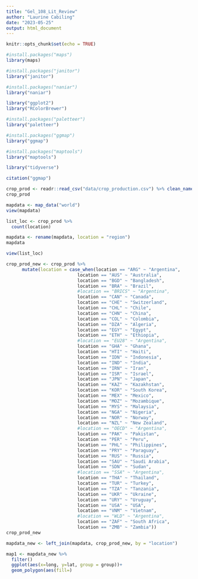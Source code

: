 ```yaml
---
title: "Gel_108_Lit_Review"
author: "Laurine Cabiling"
date: "2023-05-25"
output: html_document
---
```


```r
knitr::opts_chunk$set(echo = TRUE)
```

```r
#install.packages("maps")
library(maps)
```
```r
#install.packages("janitor")
library("janitor")
```
```r
#install.packages("naniar")
library("naniar")
```

```r
library("ggplot2")
library("RColorBrewer")
```
```r
#install.packages("paletteer")
library("paletteer")
```
```r
#install.packages("ggmap")
library("ggmap")
```
```r
#install.packages("maptools")
library("maptools")
```
```r
library("tidyverse")
```
```r
citation("ggmap")
```
```r
crop_prod <- readr::read_csv("data/crop_production.csv") %>% clean_names()
crop_prod
```

```r
mapdata <- map_data("world")
view(mapdata)
```
```r
list_loc <- crop_prod %>% 
  count(location)
```
```r
mapdata <- rename(mapdata, location = "region")
mapdata
```
```r
view(list_loc)
```

```r
crop_prod_new <- crop_prod %>% 
      mutate(location = case_when(location == "ARG" ~ "Argentina",
                           location == "AUS" ~ "Australia",
                           location == "BGD" ~ "Bangladesh", 
                           location == "BRA" ~ "Brazil",
                           #location == "BRICS" ~ "Argentina", 
                           location == "CAN" ~ "Canada",
                           location == "CHE" ~ "Switzerland",
                           location == "CHL" ~ "Chile",
                           location == "CHN" ~ "China",
                           location == "COL" ~ "Colombia",
                           location == "DZA" ~ "Algeria",
                           location == "EGY" ~ "Egypt",
                           location == "ETH" ~ "Ethiopia", 
                           #location == "EU28" ~ "Argentina",
                           location == "GHA" ~ "Ghana", 
                           location == "HTI" ~ "Haiti",
                           location == "IDN" ~ "Indonesia",
                           location == "IND" ~ "India", 
                           location == "IRN" ~ "Iran",
                           location == "ISR" ~ "Israel", 
                           location == "JPN" ~ "Japan",
                           location == "KAZ" ~ "Kazakhstan",
                           location == "KOR" ~ "South Korea", 
                           location == "MEX" ~ "Mexico",
                           location == "MOZ" ~ "Mozambique",
                           location == "MYS" ~ "Malaysia",
                           location == "NGA" ~ "Nigeria",
                           location == "NOR" ~ "Norway",
                           location == "NZL" ~ "New Zealand",
                           #location == "OECD" ~ "Argentina",
                           location == "PAK" ~ "Pakistan",
                           location == "PER" ~ "Peru",
                           location == "PHL" ~ "Philippines",
                           location == "PRY" ~ "Paraguay",
                           location == "RUS" ~ "Russia", 
                           location == "SAU" ~ "Saudi Arabia",
                           location == "SDN" ~ "Sudan",
                           #location == "SSA" ~ "Argentina",
                           location == "THA" ~ "Thailand", 
                           location == "TUR" ~ "Turkey",
                           location == "TZA" ~ "Tanzania", 
                           location == "UKR" ~ "Ukraine",
                           location == "URY" ~ "Uruguay",
                           location == "USA" ~ "USA",
                           location == "VNM" ~ "Vietnam",
                           #location == "WLD" ~ "Argentina",
                           location == "ZAF" ~ "South Africa",
                           location == "ZMB" ~ "Zambia"))
crop_prod_new
```

```r
mapdata_new <- left_join(mapdata, crop_prod_new, by = "location")
```
```r
map1 <- mapdata_new %>% 
  filter()
  ggplot(aes(x=long, y=lat, group = group))+
  geom_polygon(aes(fill=)
```


